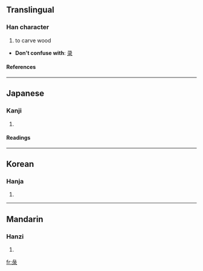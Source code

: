 ==Translingual==
===Han character===
{{Han char|rn=58|rad=彐|as=05|sn=8|four=2723<sub>2</sub>|canj=女弓一水 (VNME)}}
# to carve wood


* '''Don't confuse with''': [[录]]
====References====
{{Han ref|kx=0362.111|dkj=09918|dj=0680.230|hdz=20960.190|uh=5F54|ud=24404|bh=CC74|bd=52340}}
----
==Japanese==
===Kanji===
{{ja-kanji|grade=|rs=彐05}}
# {{defn|Japanese}} 
====Readings====
{{ja-readings|on=[[ろく]] (roku)|kun=[[きざむ]] (kizamu)}}
----
==Korean==
===Hanja===
{{ko-hanja|hangeul=록>녹|eumhun=|rv=rok>nok|mr=rok>nok|y=lok>nok}}
# {{defn|Korean}}
----
==Mandarin==
===Hanzi===
{{cmn-hanzi|pin=[[lù]] (lu4), [[lǜ]] (lü4)|wg=lu<sup>4</sup>, lü<sup>4</sup>}}
# {{defn|Mandarin}}

[[fr:彔]]